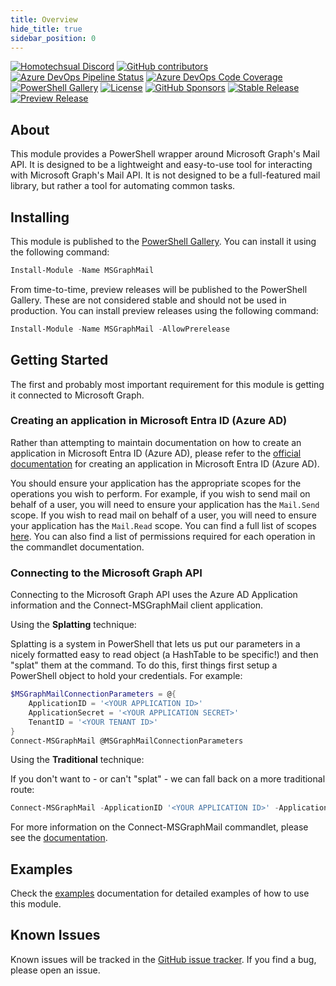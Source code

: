 ```yaml
---
title: Overview
hide_title: true
sidebar_position: 0
---
```


[![Homotechsual Discord](https://img.shields.io/discord/1075421628424523816?style=for-the-badge&logo=discord&logoColor=white&label=Homotechsual%20Discord)](https://discord.gg/NrCjh5ht7K)
[![GitHub contributors](https://img.shields.io/github/contributors/homotechsual/msgraphmail?style=for-the-badge&logo=github)](https://github.com/homotechsual/msgraphmail/)
[![Azure DevOps Pipeline Status](https://img.shields.io/azure-devops/tests/MSPsUK/msgraphmail/4?style=for-the-badge)](https://dev.azure.com/MSPsUK/MSGraphMail/_build?definitionId=4)
[![Azure DevOps Code Coverage](https://img.shields.io/azure-devops/coverage/MSPsUK/msgraphmail/4?style=for-the-badge)](https://dev.azure.com/MSPsUK/MSGraphMail/_build?definitionId=4)
[![PowerShell Gallery](https://img.shields.io/powershellgallery/dt/msgraphmail?style=for-the-badge)](https://www.powershellgallery.com/packages/MSGraphMail/)
[![License](https://img.shields.io/github/license/homotechsual/msgraphmail?style=for-the-badge)](https://mit.license.homotechsual.dev)
[![GitHub Sponsors](https://img.shields.io/github/sponsors/homotechsual?style=for-the-badge)](https://github.com/sponsors/homotechsual/)
[![Stable Release](https://img.shields.io/powershellgallery/v/MSGraphMail?label=Stable+Release&style=for-the-badge)](https://www.powershellgallery.com/packages/MSGraphMail/)
[![Preview Release](https://img.shields.io/powershellgallery/v/MSGraphMail?label=Preview+Release&include_prereleases&style=for-the-badge)](https://www.powershellgallery.com/packages/MSGraphMail/)

## About

This module provides a PowerShell wrapper around Microsoft Graph's Mail API. It is designed to be a lightweight and easy-to-use tool for interacting with Microsoft Graph's Mail API. It is not designed to be a full-featured mail library, but rather a tool for automating common tasks.

## Installing

This module is published to the [PowerShell Gallery](https://www.powershellgallery.com/packages/MSGraphMail/). You can install it using the following command:

```powershell
Install-Module -Name MSGraphMail
```

From time-to-time, preview releases will be published to the PowerShell Gallery. These are not considered stable and should not be used in production. You can install preview releases using the following command:

```powershell
Install-Module -Name MSGraphMail -AllowPrerelease
```

## Getting Started

The first and probably most important requirement for this module is getting it connected to Microsoft Graph.

### Creating an application in Microsoft Entra ID (Azure AD)

Rather than attempting to maintain documentation on how to create an application in Microsoft Entra ID (Azure AD), please refer to the [official documentation](https://learn.microsoft.com/en-us/azure/active-directory/develop/howto-create-service-principal-portal) for creating an application in Microsoft Entra ID (Azure AD).

You should ensure your application has the appropriate scopes for the operations you wish to perform. For example, if you wish to send mail on behalf of a user, you will need to ensure your application has the `Mail.Send` scope. If you wish to read mail on behalf of a user, you will need to ensure your application has the `Mail.Read` scope. You can find a full list of scopes [here](https://docs.microsoft.com/en-us/graph/permissions-reference#mail-permissions). You can also find a list of permissions required for each operation in the commandlet documentation.

### Connecting to the Microsoft Graph API

Connecting to the Microsoft Graph API uses the Azure AD Application information and the Connect-MSGraphMail client application.

Using the **Splatting** technique:

Splatting is a system in PowerShell that lets us put our parameters in a nicely formatted easy to read object (a HashTable to be specific!) and then "splat" them at the command. To do this, first things first setup a PowerShell object to hold your credentials. For example:

```powershell
$MSGraphMailConnectionParameters = @{
    ApplicationID = '<YOUR APPLICATION ID>'
    ApplicationSecret = '<YOUR APPLICATION SECRET>'
    TenantID = '<YOUR TENANT ID>'
}
Connect-MSGraphMail @MSGraphMailConnectionParameters
```

Using the **Traditional** technique:

If you don't want to - or can't "splat" - we can fall back on a more traditional route:

```powershell
Connect-MSGraphMail -ApplicationID '<YOUR APPLICATION ID>' -ApplicationSecret '<YOUR APPLICATION SECRET>' -TenantID '<YOUR TENANT ID>'
```

For more information on the Connect-MSGraphMail commandlet, please see the [documentation](./commandlets/Connect/Connect-MSGraphMail.mdx).

## Examples

Check the [examples](./category/examples/) documentation for detailed examples of how to use this module.

## Known Issues

Known issues will be tracked in the [GitHub issue tracker](https://github.com/homotechsual/msgraphmail/issues). If you find a bug, please open an issue.
